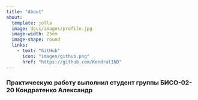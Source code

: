 ---
title: "About"
about:
  template: jolla
  image: docs/images/profile.jpg
  image-width: 25em
  image-shape: round
  links:
    - text: "GitHub"
      icon: "images/github.png"
      href: "https://github.com/KondratIND"
---

### Практическую работу выполнил студент группы БИСО-02-20 Кондратенко Александр
